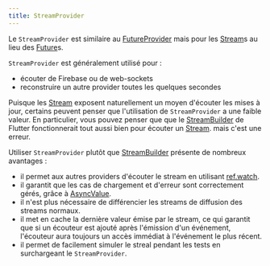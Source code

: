 ```yaml
---
title: StreamProvider
---
```



Le `StreamProvider` est similaire au [FutureProvider] mais pour les [Stream]s au lieu des [Future]s.

`StreamProvider` est généralement utilisé pour :

- écouter de Firebase ou de web-sockets
- reconstruire un autre provider toutes les quelques secondes

Puisque les [Stream] exposent naturellement un moyen d'écouter les mises à jour, certains peuvent penser que 
l'utilisation de `StreamProvider` a une faible valeur. 
En particulier, vous pouvez penser que que le [StreamBuilder] de Flutter 
fonctionnerait tout aussi bien pour écouter un [Stream]. mais c'est une erreur.

Utiliser `StreamProvider` plutôt que [StreamBuilder] présente de nombreux avantages :

- il permet aux autres providers d'écouter le stream en utilisant [ref.watch].
- il garantit que les cas de chargement et d'erreur sont correctement gérés, grâce à [AsyncValue].
- il n'est plus nécessaire de différencier les streams de diffusion des streams normaux.
- il met en cache la dernière valeur émise par le stream, ce qui garantit que si un écouteur est ajouté après 
  l'émission d'un événement, l'écouteur aura toujours un accès immédiat à l'événement le plus récent.
- il permet de facilement simuler le streal pendant les tests en surchargeant le `StreamProvider`.

[ref.watch]: ../concepts/reading#using-refwatch-to-observe-a-provider
[statenotifierprovider]: ./state_notifier_provider
[provider]: ./provider
[futureprovider]: ./future_provider
[asyncvalue]: https://pub.dev/documentation/riverpod/latest/riverpod/AsyncValue-class.html
[future]: https://api.dart.dev/dart-async/Future-class.html
[stream]: https://api.dart.dev/dart-async/Stream-class.html
[stream.periodic]: https://api.dart.dev/stable/2.15.1/dart-async/Stream/Stream.periodic.html
[family]: ../concepts/modifiers/family
[streambuilder]: https://api.flutter.dev/flutter/widgets/StreamBuilder-class.html
